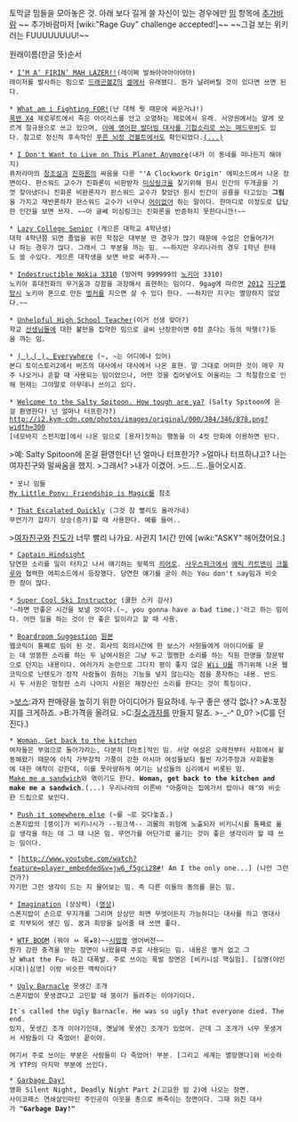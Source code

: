 토막글 밈들을 모아놓은 것. 아래 보다 길게 쓸 자신이 있는 경우에만 [[밈]] 항목에 [[추가바람]]
~~ 추가바람마저 [wiki:"Rage Guy" challenge accepted!]~~ ~~그걸 보는 위키러는 FUUUUUUUU!~~

원래이름(한글 뜻)순서

 * [http://i0.kym-cdn.com/photos/images/newsfeed/000/175/722/IMMA_FIRIN_MA_LAZER_by_ToaJahli.jpg?1316406167 I’M A’ FIRIN’ MAH LAZER!!](레이쪄 발쏴아아아아아아)
 레이저를 발사하는 밈으로 [[드래곤볼]]Z의 [[셀]]에서 유래됐다. 뭔가 날려버릴 것이 있다면 쓰면 된다.

 * [https://www.youtube.com/watch?v=LISmPmdUhYA What am i Fighting FOR!](난 대체 뭣 때문에 싸운거냐!)
 [[록맨 X4]] 제로루트에서 죽은 아이리스를 안고 오열하는 제로에서 유래. 서양권에서는 알게 모르게 절규용으로 쓰고 있으며, [https://www.youtube.com/watch?v=QM2UVXHg6I8 아예 영어판 발더빙 대사를 기합소리로 쓰는 매드무비]도 있다. 참고로 정신적 후속작인 [[푸른 뇌정 건볼트]]에서도 확인되었다.[https://youtu.be/TZtnwhmj7q4?t=3m08s (...)]

 * [http://i0.kym-cdn.com/photos/images/original/000/126/314/3cd8a33a.png?1306264975 I Don't Want to Live on This Planet Anymore](내가 이 동네를 떠나든지 해야지)
 퓨처라마의 [[창조설]]과 [[진화론]]의 싸움을 다룬 "'A Clockwork Origin' 에피소드에서 나온 장면이다. 판스워드 교수가 진화론이 비판받자 [[미싱링크]]을 찾기위해 원시 인간의 두개골을 기껏 찾아냈더니 진화론 비판론자가 판스워드 교수가 찾았던 원시 인간이 공룡을 타고있는 '''그림'''을 가지고 재반론하자 판스워드 교수가 너무나 [[어이]]없어 하는 말이다. 한마디로 이정도로 답답한 인간을 보면 쓰자. ~~아 글쎄 미싱링크는 진화론을 반증하지 못한다니깐!~~

 * [http://i0.kym-cdn.com/photos/images/newsfeed/000/198/370/TLtfR.jpg?1321039708 Lazy College Senior] (게으른 대학교 4학년생)
 대학 4학년쯤 되면 졸업을 위한 학점은 대부분 딴 경우가 많기 때문에 수업은 안들어가거나 하는 경우가 많다. 그래서 그 부분을 까는 밈. ~~하지만 우리나라의 경우 1학년 한테도 쓸 수있다. 게으른 대학생을 보면 바로 써주자.~~

 * [http://i2.kym-cdn.com/entries/icons/original/000/008/134/nokia-3310-troubleshooting.jpg Indestructible Nokia 3310] (방어력 999999의 [[노키아]] 3310)
 노키아 휴대전화의 무거움과 강함을 과장해서 표현하는 밈이다. 9gag에 따르면 [[2012]] [[지구멸망]]시 노키아 폰으로 만든 [[벙커]]를 지으면 살 수 있다 한다. ~~하지만 지구는 멸망하지 않았다.~~

 * [http://i0.kym-cdn.com/photos/images/newsfeed/000/172/245/352o28.jpg?1315593992 Unhelpful High School Teacher](이거 선생 맞아?)
 학교 [[선생님]]들에 대한 불만을 집약한 밈으로 글씨 난장판이면 0점 준다는 등의 악행(?)등을 까는 밈.

 * [http://static.fjcdn.com/pictures/Everywhere_b7fefb_2128692.jpg (   ),(   ), Everywhere] (~, ~는 어디에나 있어)
 본디 토이스토리2에서 버즈의 대사에서 대사에서 나온 표현. 말 그대로 어떠한 것이 매우 자주 나오거나 흔할 때 사용되는 밈이었으나, 어떤 것을 집어넣어도 어울리는 그 적절함으로 인해 현재는 그야말로 아무데나 쓰이고 있다.

 * [http://knowyourmeme.com/memes/welcome-to-the-salty-spitoon-how-tough-are-ya Welcome to the Salty Spitoon. How tough are ya?] (Salty Spitoon에 온걸 환영한다! 넌 얼마나 터프한가?)
 http://i2.kym-cdn.com/photos/images/original/000/384/346/878.png?width=300
 [네모바지 스펀지밥]에서 나온 밈으로 [용자]짓하는 행동을 이 4컷 만화에 이용하면 된다.
>예: Salty Spitoon에 온걸 환영한다! 넌 얼마나 터프한가?
>얼마나 터프하냐고? 나는 여자친구와 말싸움을 했지.
>그래서?
>내가 이겼어.
>드...드..들어오시죠.
 
 * 포니 밈들
 [[My Little Pony: Friendship is Magic]]를 참조

 * [http://www.youtube.com/watch?feature=player_embedded&v=FONN-0uoTHI That Escalated Quickly] (그것 참 빨리도 올라가네)
 무언가가 갑자기 상승(증가)할 때 사용한다. 예를 들어..
>[[여자친구]]와 [[진도]]가 너무 빨리 나가요. 사귄지 1시간 만에 [wiki:"ASKY" 헤어졌어요.]

 * [http://www.youtube.com/watch?v=cqkI691dxNg Captain Hindsight]
 당연한 소리를 일이 터지고 나서 얘기하는 뒷북의 [[히어로]]. [[사우스파크]]에서 [[에릭 카트맨]]이 [[크툴루]]와 협력한 에피소드에서 등장했다. 당연한 얘기를 굳이 하는 You don't say밈과 비슷한 점이 많다.

 * [http://www.youtube.com/watch?feature=player_embedded&v=Zypvv8ig_7s Super Cool Ski Instructor] (쿨한 스키 강사)
 '~하면 안좋은 시간을 보낼 것이다.(~, you gonna have a bad time.)'라고 하는 밈이다. 어떤 일을 하는 것이 안 좋은 일이라고 할 때 사용.

 * [http://i1.kym-cdn.com/photos/images/newsfeed/000/479/250/b5c.png Boardroom Suggestion] [http://www.hejibits.com/comics/outlook-oust/ 원본]
 웹코믹이 통째로 밈이 된 것. 회사의 회의시간에 한 보스가 사원들에게 아이디어를 묻는 데 엉뚱한 소리를 하는 두 남여사원은 그냥 두고 멀쩡한 소리를 하는 직원 한명을 창문밖으로 던지는 내용이다. 여러가지 논란으로 그다지 평이 좋지 않은 [[Wii U]]를 까기위해 나온 웹코믹으로 닌텐도가 정작 사람들이 원하는 기능을 넣지 않는다는 점을 풍자하는 내용. 반드시 두 사원은 멍청한 소리 나머지 사원은 제정신인 소리를 한다는 것이 특징이다.

>[[보스]]:과자 판매량을 높히기 위한 아이디어가 필요하네. 누구 좋은 생각 없나?
>A:포장지를 크게하죠.
>B:가격을 올려요.
>C:[[질소과자]]를 만들지 말죠.
>-_-^ 0_0?
>(C를 던진다.)

 * [http://d24w6bsrhbeh9d.cloudfront.net/photo/6305686_700b.jpg Woman, Get back to the kitchen]
 여자들은 부엌으로 돌아가라는, 다분히 [마초]적인 밈. 서양 여성은 오래전부터 사회에서 활동해왔기 때문에 아직 가부장적 기풍이 강한 아시아 여성들보다 훨씬 자기주장과 사회활동에 대한 애착이 강한데, 이를 못마땅하게 여기는 남성들의 심리에서 비롯된 밈.
 [http://www.theslowbleed.com/wp-content/uploads/2012/06/Make-Me-A-Sandwich.jpg Make me a sandwich]와 엮이기도 한다. '''Woman, get back to the kitchen and make me a sandwich'''.(...) 우리나라의 이른바 "아줌마는 집에가서 밥이나 해"와 비슷한 드립으로 보인다.

 * [http://www.youtube.com/watch?feature=player_embedded&v=Iyn-0af_hlI Push it somewhere else] (~를 ~로 갖다놓죠.)
 스폰지밥의 [뚱이]가 비키니시가 --핑크색-- 괴물의 위험에 노출되자 비키니시를 통째로 옮길 생각을 하는 데 그 때 나온 밈. 무언가를 어딘가로 옮기는 것이 좋은 생각이라 할 때 쓰는 밈이다.

 * [http://www.youtube.com/watch?feature=player_embedded&v=jw6_f5gci28#! Am I the only one...] (나만 그런건가?)
 자기만 그런 생각이 드는 지 물어보는 밈. 즉 다른 이들의 동의를 묻는 밈.

 * [http://garthbox.files.wordpress.com/2012/12/spongebob_imagination_by_kssael_display.jpg?w=628 Imagination] (상상력) ([http://youtu.be/4lnr8THgL5k 영상])
 스폰지밥이 손으로 무지개를 그리며 상상만 하면 무엇이든지 가능하다는 대사를 하고 명대사로 치부되어 생긴 밈. 꿈과 희망을 실어줄 때 쓰면 좋다.

 * [http://youtu.be/cARauLRYX2g WTF BOOM] (뭐야 ㅆ 폭★8)~~[[시밤쾅]] 영어버전~~
 뭔가 강한 충격을 받는 장면이 나왔을때 주로 사용되는 밈. 내용은 별거 없고 그냥 What the Fu- 하고 대폭발. 주로 쓰이는 폭발 장면은 [비키니섬 핵실험]. [심영(야인시대)|심영] 이랑 비슷한 맥락이다?

 * [http://youtu.be/G2U8yfKM9nY Ugly Barnacle] 못생긴 조개
 스폰지밥이 못생겼다고 고민할 때 뚱이가 들려주는 이야기이다.

 It`s called the Ugly Barnacle. He was so ugly that everyone died. The end.
 있지, 못생긴 조개 이야기인데, 옛날에 못생긴 조개가 있었어. 근데 그 조개가 너무 못생겨서 사람들이 다 죽었어! 끝이야.

 여기서 주로 쓰이는 부분은 사람들이 다 죽었어! 부분. [그리고 세계는 멸망했다]와 비슷하게 YTP의 마지막 부분에 쓰인다.

 * [https://www.youtube.com/watch?v=i7gIpuIVE3k Garbage Day!]
 영화 Silent Night, Deadly Night Part 2(고요한 밤 2)에 나오는 장면. 
 사이코패스 연쇄살인마인 주인공이 이웃을 총으로 쏴죽이는 장면이다. 그때 외친 대사가 '''"Garbage Day!"'''
